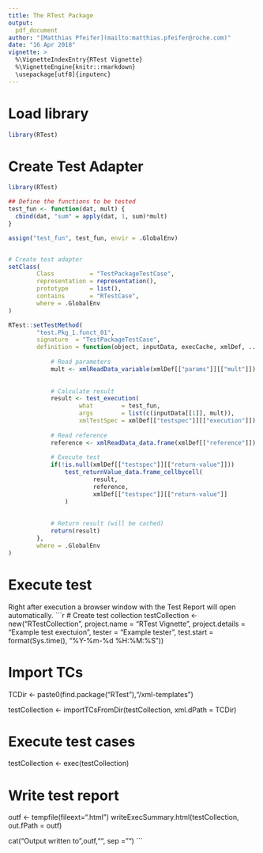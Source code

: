 ---
title: The RTest Package
output:
  pdf_document
author: "[Matthias Pfeifer](mailto:matthias.pfeifer@roche.com)"
date: "16 Apr 2018"
vignette: >
  %\VignetteIndexEntry{RTest Vignette}
  %\VignetteEngine{knitr::rmarkdown}
  \usepackage[utf8]{inputenc}
---



# Load library

```{r, eval = TRUE, echo = TRUE}

library(RTest)

```


# Create Test Adapter

```{r, eval = TRUE, echo = TRUE}
library(RTest)

## Define the functions to be tested
test_fun <- function(dat, mult) {
  cbind(dat, "sum" = apply(dat, 1, sum)*mult)
}

assign("test_fun", test_fun, envir = .GlobalEnv)


# Create test adapter
setClass(
		Class          = "TestPackageTestCase",
		representation = representation(),
		prototype      = list(), 
		contains       = "RTestCase",
		where = .GlobalEnv
)

RTest::setTestMethod(
		"test.Pkg_1.funct_01", 
		signature  = "TestPackageTestCase",
		definition = function(object, inputData, execCache, xmlDef, ...) {
			
			# Read parameters
			mult <- xmlReadData_variable(xmlDef[["params"]][["mult"]])
			
			
			# Calculate result
			result <- test_execution(
					what        = test_fun,
					args        = list(c(inputData[[1]], mult)),
					xmlTestSpec = xmlDef[["testspec"]][["execution"]])
			
			# Read reference
			reference <- xmlReadData_data.frame(xmlDef[["reference"]])
			
			# Execute test
			if(!is.null(xmlDef[["testspec"]][["return-value"]]))
				test_returnValue_data.frame_cellbycell(
						result, 
						reference, 
						xmlDef[["testspec"]][["return-value"]]
				)    
			
			
			# Return result (will be cached)
			return(result)
		},
		where = .GlobalEnv
)


```


# Execute test

Right after execution a browser window with the Test Report will open
automatically.
 ```{r, eval = FALSE, echo = TRUE, message = FALSE}


# Create test collection
testCollection <- new("RTestCollection", 
		project.name    = "RTest Vignette", 
		project.details = "Example test exectuion",
		tester          = "Example tester",
		test.start      = format(Sys.time(), "%Y-%m-%d %H:%M:%S"))


# Import TCs
TCDir <- paste0(find.package("RTest"),"/xml-templates")

testCollection <- importTCsFromDir(testCollection,
		xml.dPath = TCDir)


# Execute test cases
testCollection <- exec(testCollection)


# Write test report
outf <- tempfile(fileext=".html")
writeExecSummary.html(testCollection, out.fPath = outf)

cat("Output written to ",outf,"", sep = "")
```
